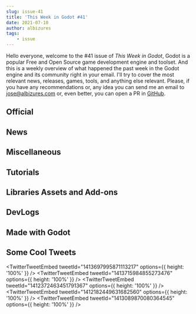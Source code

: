 ```yaml
---
slug: issue-41
title: 'This Week in Godot #41'
date: 2021-07-10
author: albizures
tags:
	- issue
---
```


Hello everyone, welcome to the #41 issue of _This Week in Godot_, Godot is a popular Free and Open Source game development engine and toolset. And this is a weekly overview of what happened the past week in the Godot engine and its community right in your email. I'll try to cover the most relevant news, releases, games, tools, and anything else relevant. Please, if you have any recommendations or, any idea you can send me an email to jose@albizures.com or, even better, you can open a PR in [GitHub](https://github.com/albizures/ThisWeekInGodot).

## Official

<Card
	author="Godot Engine"
	link="https://youtu.be/g35xbKWF3ZQ"
	section="Official"
	label="Godot Live Q&A with engine developers – July 2021"
	description="July 2021’s live Q&A with core developers of Godot Engine!Tune in to a chat with core developers answering questions from Patreon supporters and from the liv..."
	publisher="YouTube"
	icon="https://www.youtube.com/s/desktop/7449ebf7/img/favicon_144x144.png"
	cover="https://i.ytimg.com/vi/g35xbKWF3ZQ/maxresdefault.jpg"
	date="2021-07-07T00:00:00.000Z"
/>

## News

<Card
	author="godotengine"
	link="https://github.com/godotengine/godot/pull/50046"
	section="News"
	label="Allow using the 3D editor’s View menu while previewing a camera by Calinou · Pull Request #50046 · godotengine/godot"
	description="This is already allowed when using cinematic preview, but not when previewing a Camera3D the usual way."
	publisher="GitHub"
	icon="https://github.com/windows-tile.png"
	cover="https://opengraph.githubassets.com/512a3a9e0587222206f2b76ddf09c65301625f35391d9e60407f2fbdaac12ca4/godotengine/godot/pull/50046"
	date="2021-07-05T09:00:00.000Z"
/>

<Card
	author="u/DleanJeans"
	link="https://www.reddit.com/r/godot/comments/ogtt4n/godot_engine_has_just_hit_40_000_stars_on_github/"
	section="News"
	label="r/godot - Godot Engine has just hit 40 000 stars on GitHub 1 year and 2 months since 30 000 stars."
	description="106 votes and 4 comments so far on Reddit"
	publisher="reddit"
	icon="https://www.redditstatic.com/desktop2x/img/favicon/android-icon-192x192.png"
	cover="https://external-preview.redd.it/70aRBYNcTSY8HNqrg40WGHbnbVTWP28yYfTb2-qujy4.jpg?auto=webp&s=15a1c9554eaafe3d367c46f6e75effd12a2f08b3"
	date="2021-07-10T09:00:00.000Z"
/>

<Card
	author="Bakenshake"
	link="https://itch.io/jam/godot-wild-jam-35"
	section="News"
	label="Godot Wild Jam #35"
	description="A game jam from 2021-07-09 to 2021-07-22 hosted by Bakenshake. Welcome to the Godot Wild Jam which starts the second weekend of every month. Whether you’re a person who likes to go wild, a casual game developer, G..."
	publisher="itch.io"
	icon="https://itch.io/favicon.ico"
	cover="https://img.itch.zone/aW1nLzYzMjA2MDUucG5n/original/isiraA.png"
	date="2021-07-11T05:21:00.000Z"
/>

<Card
	author="Gotm.io"
	link="https://gotm.io/jam/gotm-jam/6?p=entries"
	section="News"
	label="The results for GotmJam 6 are in!"
	description="Gotm.io Jam #6 ($100 Prizes)"
	publisher="gotm.io"
	icon="https://gotm.io/icons/icon-512x512.png?v=3bcf1e44fdc2e6003d542d862e4856a7"
	cover="https://gotm.io/static/icon2-512-2f6a9604360bfa784629182c10914e98.png"
	date="2021-07-08T05:21:00.000Z"
/>

## Miscellaneous

<Card
	author="u/jwfrosty"
	link="https://www.reddit.com/r/godot/comments/of3fqj/godot_iphone_wallpapers/"
	section="Miscellaneous"
	label="Godot iPhone wallpapers"
	description=""
	publisher="reddit"
	icon="https://www.redditstatic.com/desktop2x/img/favicon/android-icon-192x192.png"
	cover="https://preview.redd.it/2gbv1c15kn971.png?width=2340&format=png&auto=webp&s=51c5a9972096cd42fc026ba3f5bdd9124d5782da"
	date="2021-07-06T05:21:00.000Z"
/>

<Card
	author="NewNoiseWorks"
	link="https://youtu.be/CQxdKm3iZVA"
	section="Miscellaneous"
	label="The Promised Land Goes GodotCon!"
	description="The Promised Land is super fortunate to have been given a spot at GodotCon 2021!Andre and Anand discuss the idea of building an open source game studio."
	publisher="YouTube"
	icon="https://www.youtube.com/s/desktop/7449ebf7/img/favicon_144x144.png"
	cover="https://i.ytimg.com/vi/CQxdKm3iZVA/maxresdefault.jpg"
	date="2021-07-03T00:00:00.000Z"
/>

<Card
	author="Snopek Games"
	link="https://youtu.be/u_EA12LSmvY"
	section="Miscellaneous"
	label="Game Dev Stream #14 - Experimenting with rollback network synchronization in Godot"
	description="Come hang out while I do some game development on a live stream!This is the 5th stream in which we’ll be experimenting with rollback network synchronization ..."
	publisher="YouTube"
	icon="https://www.youtube.com/s/desktop/7449ebf7/img/favicon_144x144.png"
	cover="https://i.ytimg.com/vi/u_EA12LSmvY/maxresdefault.jpg"
	date="2021-07-09T00:00:00.000Z"
/>

<Card
	author="Redefine Gamedev"
	link="https://youtu.be/WUx8IoYgy84"
	section="Miscellaneous"
	label="Why VULKAN won’t FIX Godot 4’s 3D"
	description="Godot 4 will arrive this year (2021). While it will bring a lot of changes, there are still simple things missing that might be pain points for current and f..."
	publisher="YouTube"
	icon="https://www.youtube.com/s/desktop/7449ebf7/img/favicon_144x144.png"
	cover="https://i.ytimg.com/vi/WUx8IoYgy84/maxresdefault.jpg"
	date="2021-07-05T00:00:00.000Z"
/>

<Card
	author="Aknakos"
	link="https://youtu.be/263eXVdoEEg"
	section="Miscellaneous"
	label="FP: Godot 4 Auto LODs from imported meshes"
	description="Feature Preview!In this video we check out Juans’ PR on auto LODs from imported meshes. This will be a more specific implementation of LODs compared to the l..."
	publisher="YouTube"
	icon="https://www.youtube.com/s/desktop/7449ebf7/img/favicon_144x144.png"
	cover="https://i.ytimg.com/vi/263eXVdoEEg/maxresdefault.jpg"
	date="2021-07-03T00:00:00.000Z"
/>

## Tutorials

<Card
	author="BitBirdy"
	link="https://youtu.be/fp_XugQvOKU"
	section="Tutorials"
	label="Creating a COMPLETE Dash Effect in Godot (Part 1)"
	description="In this tutorial I’ll be showing you how to build a dash mechanic with a ghost trail effect. In the Part 2 video, I’ll show you how to create a dust trail al..."
	publisher="YouTube"
	icon="https://www.youtube.com/s/desktop/7449ebf7/img/favicon_144x144.png"
	cover="https://i.ytimg.com/vi/fp_XugQvOKU/maxresdefault.jpg"
	date="2021-07-09T00:00:00.000Z"
/>

<Card
	author="Project Aviraj"
	link="https://youtu.be/oHbN3TusKwg"
	section="Tutorials"
	label="The Easiest Way to Make a Player-Tracking Camera in Godot! #shorts"
	description="This is a quick tutorial/showoff of how easy Godot makes it to have the game camera follow the player character in a 2D scene.Coming from GameMaker, which is..."
	publisher="YouTube"
	icon="https://www.youtube.com/s/desktop/7449ebf7/img/favicon_144x144.png"
	cover="https://i.ytimg.com/vi/oHbN3TusKwg/maxresdefault.jpg"
	date="2021-07-09T00:00:00.000Z"
/>

<Card
	author="Game Code Samurai"
	link="https://youtu.be/SxSLrhS6v-Q"
	section="Tutorials"
	label="Godot Celeste Like 2D Physics (Part 5 - Jump & Fall Through Platforms)"
	description="Welcome to part 5 of this series. This time we’re going to add a new ability for the platforms which is the ability to jump through them. In the second part ..."
	publisher="YouTube"
	icon="https://www.youtube.com/s/desktop/7449ebf7/img/favicon_144x144.png"
	cover="https://i.ytimg.com/vi/SxSLrhS6v-Q/hqdefault.jpg"
	date="2021-07-08T00:00:00.000Z"
/>

<Card
	author="FinePointCGI"
	link="https://youtu.be/qejP2VwvlYE"
	section="Tutorials"
	label="Advanced Godot | Creating In-App Purchases"
	description="Subscribe and learn more from me about Game Development and Programming!In this video, we go though the process of creating in app purchases! In this tutoria..."
	publisher="YouTube"
	icon="https://www.youtube.com/s/desktop/7449ebf7/img/favicon_144x144.png"
	cover="https://i.ytimg.com/vi/qejP2VwvlYE/maxresdefault.jpg"
	date="2021-07-06T00:00:00.000Z"
/>

<Card
	author="David Snopek"
	link="https://www.snopekgames.com/tutorial/2021/steam-login-nakama-using-godot"
	section="Tutorials"
	label="Steam login to Nakama using Godot"
	description="Nakama is a scalable Open Source game backend. "
	publisher="Snopek Games"
	icon="https://godotengine.org/themes/godotengine/assets/favicon.png"
	cover="https://www.snopekgames.com/sites/default/files/styles/panopoly_images_quarter_3x/public/2021-07/steam_login_to_nakama_using_godot_square.png?itok=ivjRHpwq"
	date="2021-07-06T00:00:00.000Z"
/>

<Card
	author="Agnis NeZvers Aldiņš"
	link="https://youtu.be/egyTeHZR0b0"
	section="Tutorials"
	label="[Godot] Raycast bullets & ricochet"
	description=""
	publisher="YouTube"
	icon="https://www.youtube.com/s/desktop/7449ebf7/img/favicon_144x144.png"
	cover="https://i.ytimg.com/vi/egyTeHZR0b0/maxresdefault.jpg"
	date="2021-07-06T00:00:00.000Z"
/>

<Card
	author="PlayWithFurcifer"
	link="https://youtu.be/qG3lW6UnNzI"
	section="Tutorials"
	label="Understanding The Godot Engine in 5 Minutes"
	description="You want to start making games with the Godot game engine? In this video, we give you an introduction to the main concepts of Godot and set you up with usefu..."
	publisher="YouTube"
	icon="https://www.youtube.com/s/desktop/7449ebf7/img/favicon_144x144.png"
	cover="https://i.ytimg.com/vi/qG3lW6UnNzI/hqdefault.jpg"
	date="2021-07-04T00:00:00.000Z"
/>

<Card
	author="Thowsen Media"
	link="https://youtu.be/hbZFu7_CxP8"
	section="Tutorials"
	label="WorldShaper Introduction - Godot Open World Terrain (alpha 0.6)"
	description="WorldShaper is a 2D map painting and 3D terrain creation suite, which can work with heightmaps, colored maps an 3D meshes.It has support for arbitrarily larg..."
	publisher="YouTube"
	icon="https://www.youtube.com/s/desktop/7449ebf7/img/favicon_144.png"
	cover="https://i.ytimg.com/vi/hbZFu7_CxP8/hqdefault.jpg"
	date="2021-07-04T00:00:00.000Z"
/>

<Card
	author="Project Aviraj"
	link="https://youtu.be/g2tnAbNag04"
	section="Tutorials"
	label="Building a Game Level in Under a Minute! #shorts"
	description="This is a 50-second synopsis of how I designed a 16x16 tileset for my game in Godot and set up auto tiling to build a game level. Please do not mistake this ..."
	publisher="YouTube"
	icon="https://www.youtube.com/s/desktop/7449ebf7/img/favicon_144x144.png"
	cover="https://i.ytimg.com/vi/g2tnAbNag04/maxresdefault.jpg"
	date="2021-07-04T00:00:00.000Z"
/>

<Card
	author="Gamedevboi"
	link="https://youtu.be/1r22HMOUJeU"
	section="Tutorials"
	label="3 Godot Tips for beginners that nobody teaches you"
	description="Hey guys so I decided to experiment a little bit with some new type of content."
	publisher="YouTube"
	icon="https://www.youtube.com/s/desktop/7449ebf7/img/favicon_144x144.png"
	cover="https://i.ytimg.com/vi/1r22HMOUJeU/maxresdefault.jpg"
	date="2021-07-04T00:00:00.000Z"
/>

<Card
	author="Gawe Game"
	link="https://youtu.be/hhXUEI6Rcmg"
	section="Tutorials"
	label="GUI pop-up ketika Hero kalah - Bagian #15: Gawe Game Platformer 2D"
	description="Video ke-15 dari seri tutorial pembuatan game platformer 2D dengan Godot."
	publisher="YouTube"
	icon="https://www.youtube.com/s/desktop/7449ebf7/img/favicon_144x144.png"
	cover="https://i.ytimg.com/vi/hhXUEI6Rcmg/hqdefault.jpg"
	date="2021-07-03T00:00:00.000Z"
/>

## Libraries Assets and Add-ons

<Card
	author="Roadmap"
	link="https://rakugoteam.github.io/news/devlog/rakugo-3.21/"
	section="Libraries Assets and Add-ons"
	label="Rakugo Release 3.2.1 RC1"
	description="This update have some fixes and first Point&Click game feature."
	publisher="Rakugo"
	icon="https://rakugoteam.github.io/favicon.ico"
	cover="https://rakugoteam.github.io/assets/imgs_main/logo.png"
	date="2021-05-17T00:00:00.000Z"
/>

<Card
	author="GodotVR"
	link="https://github.com/GodotVR/godot_openvr/releases/tag/1.1.0"
	section="Libraries Assets and Add-ons"
	label="Release 1.1.0 of GDNative based Open VR module"
	description="A new release!"
	publisher="GitHub"
	icon="https://github.com/windows-tile.png"
	cover="https://opengraph.githubassets.com/ce258c5ff5371383ad798fe9f646c335be58b2370bb90c5390362239cd965acc/GodotVR/godot_openvr"
	date="2021-07-09T09:00:00.000Z"
/>

<Card
	author="GodotVR"
	link="https://github.com/GodotVR/godot-xr-tools/releases/tag/2.1"
	section="Libraries Assets and Add-ons"
	label="Release Godot XR Tools 2.1 of Godot XR Tools"
	description="added option to highlight object that can be picked up"
	publisher="GitHub"
	icon="https://github.com/windows-tile.png"
	cover="https://opengraph.githubassets.com/c54ef899bffaf924984ea16659655fba43b870926fac00128deef3e3dfc4bffc/GodotVR/godot-xr-tools"
	date="2021-07-08T09:00:00.000Z"
/>

<Card
	author="vini-guerrero"
	link="https://github.com/vini-guerrero/godot-exporter"
	section="Libraries Assets and Add-ons"
	label="Godot-Exporter"
	description="Godot Engine Automation Pipeline Android – iOS – Linux – MacOS – Windows – HTML5 – Itch.io."
	publisher="GitHub"
	icon="https://github.com/windows-tile.png"
	cover="https://repository-images.githubusercontent.com/369981998/f5688f00-c4bf-11eb-9ef1-36ff181ee776"
	date="2021-05-31T09:00:00.000Z"
/>

<Card
	author="KubikPixel"
	link="https://godotshaders.com/shader/scifi-hologram/"
	section="Libraries Assets and Add-ons"
	label="SciFi Hologram"
	description="A simple tweakeble SciFi Hologram spatial shader for 3D objects...."
	publisher="Godot Shaders"
	icon="https://godotshaders.com/wp-content/uploads/2021/01/favicon.png"
	cover="http://godotshaders.com/wp-content/uploads/2021/01/hologram-shader._title.png"
	date="2021-07-10T12:18:02.000Z"
/>

<Card
	author="arlez80"
	link="https://godotshaders.com/shader/procedural-cloth-wrinkles-shader/"
	section="Libraries Assets and Add-ons"
	label="Procedural Cloth Wrinkles Shader"
	description="Procedural Cloth Wrinkles Shader. Procedural generate normalmap."
	publisher="Godot Shaders"
	icon="https://godotshaders.com/wp-content/uploads/2021/01/favicon.png"
	cover="https://godotshaders.com/wp-content/uploads/2021/01/qqqq.png"
	date="2021-07-06T11:21:53.000Z"
/>

<Card
	author="blinks"
	link="https://godotshaders.com/shader/2d-fog-overlay/"
	section="Libraries Assets and Add-ons"
	label="2D Fog Overlay"
	description="A simple fog overlay shader using fractal brownian motion."
	publisher="Godot Shaders"
	icon="https://godotshaders.com/wp-content/uploads/2021/01/favicon.png"
	cover="https://godotshaders.com/wp-content/uploads/2021/01/Screen-Shot-2021-07-06-at-12.41.16-AM-1.jpg"
	date="2021-07-06T07:45:11.000Z"
/>

<Card
	author="Turtle"
	link="https://godotshaders.com/shader/particle-rope/"
	section="Libraries Assets and Add-ons"
	label="Particle Rope"
	description="Something I originally made in garry’s mod and figured I’d..."
	publisher="Godot Shaders"
	icon="https://godotshaders.com/wp-content/uploads/2021/01/favicon.png"
	cover="http://godotshaders.com/wp-content/uploads/2021/01/Cover.png"
	date="2021-07-09T21:52:27.000Z"
/>

<Card
	author="vanviethieuanh"
	link="https://godotshaders.com/shader/2d-lightning/"
	section="Libraries Assets and Add-ons"
	label="2D lightning"
	description="This shader creates a lightning effect in the middle of the sprite."
	publisher="Godot Shaders"
	icon="https://godotshaders.com/wp-content/uploads/2021/01/favicon.png"
	cover="https://godotshaders.com/wp-content/uploads/2021/01/Screenshot-from-2021-07-06-12-59-01.png"
	date="2021-07-06T06:00:24.000Z"
/>

<Card
	author="deepgames"
	link="https://godotengine.org/asset-library/asset/904"
	section="Libraries Assets and Add-ons"
	label="Speedy Gonzales"
	description="Custom software mouse cursor addon for Godot"
	publisher="Godot Asset Library"
	icon="https://godotengine.org/themes/godotengine/assets/favicon.png"
	cover="https://raw.githubusercontent.com/deep-entertainment/speedy_gonzales/main/logo.png"
	date="2021-07-09"
/>

<Card
	author="deepgames"
	link="https://godotengine.org/asset-library/asset/903"
	section="Libraries Assets and Add-ons"
	label="EgoVenture"
	description="First person point and click adventure framework for Godot"
	publisher="Godot Asset Library"
	icon="https://godotengine.org/themes/godotengine/assets/favicon.png"
	cover="https://raw.githubusercontent.com/deep-entertainment/egoventure/master/docs/images/icon.png"
	date="2021-07-09"
/>

<Card
	author="fenix"
	link="https://godotengine.org/asset-library/asset/441"
	section="Libraries Assets and Add-ons"
	label="GitHub Integration"
	description="A complete GitHub integration for your Godot Editor! Manage your project without even opening your browser."
	publisher="Godot Asset Library"
	icon="https://godotengine.org/themes/godotengine/assets/favicon.png"
	cover="https://github.com/fenix-hub/godot-engine.github-integration/blob/master/addons/github-integration/github-logo.png?raw=true"
	date="2021-07-08"
/>

<Card
	author="fenix"
	link="https://godotengine.org/asset-library/asset/995"
	section="Libraries Assets and Add-ons"
	label="Supabase API"
	description="API Library to interact with your Supabase backend project."
	publisher="Godot Asset Library"
	icon="https://godotengine.org/themes/godotengine/assets/favicon.png"
	cover="https://raw.githubusercontent.com/fenix-hub/godot-engine.supabase/main/addons/supabase/icon.svg"
	date="2021-07-08"
/>

## DevLogs

<Card
	author="mizpah"
	link="https://youtu.be/h6OmMQ36e_k"
	section="DevLogs"
	label="Making my first isometric game, but I only have 30 days..."
	description="I made my very first isometric game in 30 days!play the game here:mizpah93.itch.io/shotsI learned isometric game development in one month, making an isometri..."
	publisher="YouTube"
	icon="https://www.youtube.com/s/desktop/7449ebf7/img/favicon_144x144.png"
	cover="https://i.ytimg.com/vi/h6OmMQ36e_k/hqdefault.jpg"
	date="2021-07-09T00:00:00.000Z"
/>

<Card
	author="Giggio"
	link="https://youtu.be/YeodS4zqdRc"
	section="DevLogs"
	label="How I’m making a CREEPY third person version of Bomberman - Godot Devlog #0"
	description="This is the first episode of a devlog series about an indie game that I’m making using Godot. The game is called Dynam It!, and it’s kind of a 3D version of ..."
	publisher="YouTube"
	icon="https://www.youtube.com/s/desktop/7449ebf7/img/favicon_144x144.png"
	cover="https://i.ytimg.com/vi/YeodS4zqdRc/maxresdefault.jpg"
	date="2021-07-05T00:00:00.000Z"
/>

<Card
	author="Dicode"
	link="https://youtu.be/Cnll436iQ7A"
	section="DevLogs"
	label="Journey of making my first android game | #devlog | Dicode"
	description="I am still new in the game dev world. but when you complete your first game that you spend day and night in making it, the joy is priceless.It took me around..."
	publisher="YouTube"
	icon="https://www.youtube.com/s/desktop/7449ebf7/img/favicon_144x144.png"
	cover="https://i.ytimg.com/vi/Cnll436iQ7A/maxresdefault.jpg"
	date="2021-07-04T00:00:00.000Z"
/>

<Card
	author="Quantum Code"
	link="https://youtu.be/aZB0FrlpYkw"
	section="DevLogs"
	label="Creating my DREAM GAME with YOU (ReignScape #Devlog 0)"
	description="First Indie Game Devlog for #ReignScape : An original and unique 2D strategy /city builder game made with #GodotEngine C# and C !💜 My Twitch Channel :https:..."
	publisher="YouTube"
	icon="https://www.youtube.com/s/desktop/7449ebf7/img/favicon_144x144.png"
	cover="https://i.ytimg.com/vi/aZB0FrlpYkw/maxresdefault.jpg"
	date="2021-07-09T00:00:00.000Z"
/>

## Made with Godot

<Card
	author="Project Heartbeat"
	link="https://youtu.be/qheq7GJWFik"
	section="Made with Godot"
	label="Project Heartbeat - 2021 Godot Engine showreel entry clips"
	description=""
	publisher="YouTube"
	icon="https://www.youtube.com/s/desktop/7449ebf7/img/favicon_144x144.png"
	cover="https://i.ytimg.com/vi/qheq7GJWFik/hqdefault.jpg"
	date="2021-07-06T00:00:00.000Z"
/>

<Card
	author="Extern-A86"
	link="https://youtu.be/6GzjcMMoAHY"
	section="Made with Godot"
	label="Alien Wham Trailer"
	description="Trailer of my free to play indie game Alien Wham."
	publisher="YouTube"
	icon="https://www.youtube.com/s/desktop/7449ebf7/img/favicon_144x144.png"
	cover="https://i.ytimg.com/vi/6GzjcMMoAHY/maxresdefault.jpg"
	date="2021-06-30T00:00:00.000Z"
/>

<Card
	author="Quantum Studios"
	link="https://iquantum-studios.itch.io/arkalite"
	section="Made with Godot"
	label="ArkLite"
	description="Rogue-Lite browser enemy-hitting madness!"
	publisher="itch.io"
	icon="https://img.itch.zone/aW1nLzY0NjA3ODAucG5n/32x32%23/mhq4AQ.png"
	cover="https://img.itch.zone/aW1nLzY0NTk4NjQucG5n/original/OgWx2G.png"
	date="2021-07-09T14:04:02.635Z"
/>

<Card
	author="Skinner Space"
	link="https://skinner-space.itch.io/big-donut"
	section="Made with Godot"
	label="Big Donut"
	description="Kill people and crash police cars!"
	publisher="itch.io"
	icon="https://img.itch.zone/aW1nLzY0MzA3MzYucG5n/32x32%23/OPN%2Fvt.png"
	cover="https://img.itch.zone/aW1nLzY0MzA3MzUucG5n/original/9Wtmex.png"
	date="2021-07-09T18:04:04.011Z"
/>

<Card
	author="AnEnigmaticBug"
	link="https://anenigmaticbug.itch.io/chronozine"
	section="Made with Godot"
	label="Chronozine"
	description="Weave around lasers in slo-mo as you race to clear levels in minimum time"
	publisher="itch.io"
	icon="https://img.itch.zone/aW1nLzY0NjYxMDYucG5n/32x32%23/9ZBhbi.png"
	cover="https://img.itch.zone/aW1nLzY0NjIxOTUucG5n/original/C12Lga.png"
	date="2021-07-10T09:04:05.194Z"
/>

<Card
	author="Epic Store"
	link="https://epic-store.itch.io/hyperspace-travelers"
	section="Made with Godot"
	label="Hyperspace Travelers"
	description="Hyperspace Travelers is classic arcade-style shoot-him-up prototype"
	publisher="itch.io"
	icon="https://img.itch.zone/aW1nLzY0MDMzODAucG5n/32x32%23/q6GCYl.png"
	cover="https://img.itch.zone/aW1nLzY0MDMzODEuZ2lm/original/225vRa.gif"
	date="2021-07-01T13:04:06.322Z"
/>

<Card
	author="YelloeJ"
	link="https://yelloej.itch.io/sapphire-drone"
	section="Made with Godot"
	label="Sapphire Drone"
	description="Pixel art side scroller game"
	publisher="itch.io"
	icon="https://img.itch.zone/aW1nLzY0NDg4NDIucG5n/32x32%23/DYwO9C.png"
	cover="https://img.itch.zone/aW1nLzY0NDIxNTQucG5n/original/WGhKdF.png"
	date="2021-07-07T13:04:07.655Z"
/>

<Card
	author="GingerBread"
	link="https://gingerbreaddevelopment.itch.io/millefeuille"
	section="Made with Godot"
	label="Millefeuille - [The Witness fangame prototype]"
	description="A Witness-like 2d game. Will you find the three secret elephants?"
	publisher="itch.io"
	icon="https://img.itch.zone/aW1nLzY0MTEyMzIucG5n/32x32%23/gTF4S5.png"
	cover="https://img.itch.zone/aW1nLzY0MTEyMzIucG5n/original/XGE8fw.png"
	date="2021-07-06T13:04:08.888Z"
/>

<Card
	author="Luke Hollenback"
	link="https://lukehollenback.itch.io/firetale"
	section="Made with Godot"
	label="Firetale"
	description="A procedurally-generated role-playing adventure."
	publisher="itch.io"
	icon="https://img.itch.zone/aW1nLzY0Njc2OTMucG5n/32x32%23/Yhf2Tx.png"
	cover="https://img.itch.zone/aW1nLzY0Njc2OTEucG5n/original/Rch724.png"
	date="2021-02-26T09:00:00.000Z"
/>

## Some Cool Tweets

<TwitterTweetEmbed
	tweetId="1413697995871113217"
	options={{ height: '100%' }}
/>
<TwitterTweetEmbed
	tweetId="1413715984855273476"
	options={{ height: '100%' }}
/>
<TwitterTweetEmbed
	tweetId="1412372463451791367"
	options={{ height: '100%' }}
/>
<TwitterTweetEmbed
	tweetId="1412182449631682560"
	options={{ height: '100%' }}
/>
<TwitterTweetEmbed
	tweetId="1413089870080364545"
	options={{ height: '100%' }}
/>
